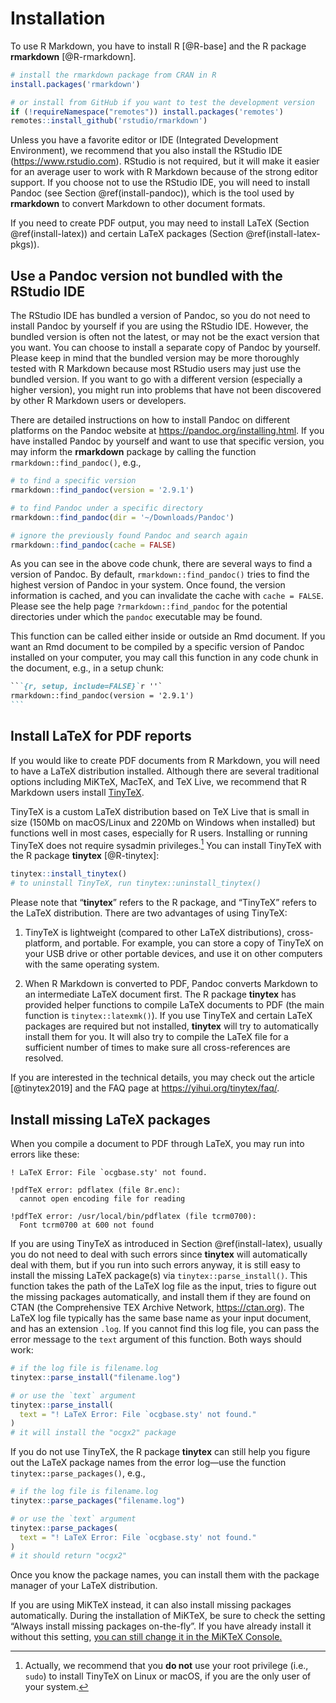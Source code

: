 \mainmatter

# Installation

To use R Markdown, you have to install R [@R-base] and the R package **rmarkdown** [@R-rmarkdown].

```r
# install the rmarkdown package from CRAN in R
install.packages('rmarkdown')

# or install from GitHub if you want to test the development version
if (!requireNamespace("remotes")) install.packages('remotes')
remotes::install_github('rstudio/rmarkdown')
```

Unless you have a favorite editor or IDE (Integrated Development Environment), we recommend that you also install the RStudio IDE (<https://www.rstudio.com>). RStudio is not required, but it will make it easier for an average user to work with R Markdown because of the strong editor support. If you choose not to use the RStudio IDE, you will need to install Pandoc\index{Pandoc} (see Section \@ref(install-pandoc)), which is the tool used by **rmarkdown** to convert Markdown to other document formats.

If you need to create PDF output, you may need to install LaTeX (Section \@ref(install-latex)) and certain LaTeX packages (Section \@ref(install-latex-pkgs)).

## Use a Pandoc version not bundled with the RStudio IDE {#install-pandoc}

The RStudio IDE has bundled a version of Pandoc, so you do not need to install Pandoc by yourself if you are using the RStudio IDE. However, the bundled version is often not the latest, or may not be the exact version that you want. You can choose to install a separate copy of Pandoc by yourself. Please keep in mind that the bundled version may be more thoroughly tested with R Markdown because most RStudio users may just use the bundled version. If you want to go with a different version (especially a higher version), you might run into problems that have not been discovered by other R Markdown users or developers.

There are detailed instructions on how to install Pandoc on different platforms on the Pandoc website at <https://pandoc.org/installing.html>. If you have installed Pandoc by yourself and want to use that specific version, you may inform the **rmarkdown** package by calling the function `rmarkdown::find_pandoc()`, e.g.,

```r
# to find a specific version
rmarkdown::find_pandoc(version = '2.9.1')

# to find Pandoc under a specific directory
rmarkdown::find_pandoc(dir = '~/Downloads/Pandoc')

# ignore the previously found Pandoc and search again
rmarkdown::find_pandoc(cache = FALSE)
```

As you can see in the above code chunk, there are several ways to find a version of Pandoc. By default, `rmarkdown::find_pandoc()` tries to find the highest version of Pandoc in your system. Once found, the version information is cached, and you can invalidate the cache with `cache = FALSE`. Please see the help page `?rmarkdown::find_pandoc` for the potential directories under which the `pandoc` executable may be found.

This function can be called either inside or outside an Rmd document. If you want an Rmd document to be compiled by a specific version of Pandoc installed on your computer, you may call this function in any code chunk in the document, e.g., in a setup chunk:

```` .md
```{r, setup, include=FALSE}`r ''`
rmarkdown::find_pandoc(version = '2.9.1')
```
````

## Install LaTeX for PDF reports {#install-latex}

If you would like to create PDF documents from R Markdown, you will need to have a LaTeX distribution installed. Although there are several traditional options including MiKTeX, MacTeX, and TeX Live, we recommend that R Markdown users install [TinyTeX](https://yihui.org/tinytex/).

TinyTeX is a custom LaTeX distribution based on TeX Live that is small in size (150Mb on macOS/Linux and 220Mb on Windows when installed) but functions well in most cases, especially for R users. Installing or running TinyTeX does not require sysadmin privileges.[^1] You can install TinyTeX with the R package **tinytex** [@R-tinytex]:

[^1]: Actually, we recommend that you **do not** use your root privilege (i.e., `sudo`) to install TinyTeX on Linux or macOS, if you are the only user of your system.

```r
tinytex::install_tinytex()
# to uninstall TinyTeX, run tinytex::uninstall_tinytex() 
```

Please note that "**tinytex**" refers to the R package, and "TinyTeX" refers to the LaTeX distribution. There are two advantages of using TinyTeX:

1.  TinyTeX is lightweight (compared to other LaTeX distributions), cross-platform, and portable. For example, you can store a copy of TinyTeX on your USB drive or other portable devices, and use it on other computers with the same operating system.

2.  When R Markdown is converted to PDF, Pandoc converts Markdown to an intermediate LaTeX document first. The R package **tinytex** has provided helper functions to compile LaTeX documents to PDF (the main function is `tinytex::latexmk()`). If you use TinyTeX and certain LaTeX packages are required but not installed, **tinytex** will try to automatically install them for you. It will also try to compile the LaTeX file for a sufficient number of times to make sure all cross-references are resolved.

If you are interested in the technical details, you may check out the article [@tinytex2019] and the FAQ page at <https://yihui.org/tinytex/faq/>.

## Install missing LaTeX packages {#install-latex-pkgs}

When you compile a document to PDF through LaTeX, you may run into errors like these:

``` .latex
! LaTeX Error: File `ocgbase.sty' not found.

!pdfTeX error: pdflatex (file 8r.enc):
  cannot open encoding file for reading

!pdfTeX error: /usr/local/bin/pdflatex (file tcrm0700):
  Font tcrm0700 at 600 not found
```

If you are using TinyTeX as introduced in Section \@ref(install-latex), usually you do not need to deal with such errors since **tinytex** will automatically deal with them, but if you run into such errors anyway, it is still easy to install the missing LaTeX package(s) via `tinytex::parse_install()`. This function takes the path of the LaTeX log file as the input, tries to figure out the missing packages automatically, and install them if they are found on CTAN (the Comprehensive TEX Archive Network, <https://ctan.org>). The LaTeX log file typically has the same base name as your input document, and has an extension `.log`. If you cannot find this log file, you can pass the error message to the `text` argument of this function. Both ways should work:

```r
# if the log file is filename.log
tinytex::parse_install("filename.log")

# or use the `text` argument
tinytex::parse_install(
  text = "! LaTeX Error: File `ocgbase.sty' not found."
)
# it will install the "ocgx2" package
```

If you do not use TinyTeX, the R package **tinytex** can still help you figure out the LaTeX package names from the error log---use the function `tinytex::parse_packages()`, e.g.,

```r
# if the log file is filename.log
tinytex::parse_packages("filename.log")

# or use the `text` argument
tinytex::parse_packages(
  text = "! LaTeX Error: File `ocgbase.sty' not found."
)
# it should return "ocgx2"
```

Once you know the package names, you can install them with the package manager of your LaTeX distribution.

If you are using MiKTeX instead, it can also install missing packages automatically. During the installation of MiKTeX, be sure to check the setting "Always install missing packages on-the-fly". If you have already install it without this setting, [you can still change it in the MiKTeX Console.](https://github.com/rstudio/rmarkdown/issues/1285#issuecomment-374340175)
